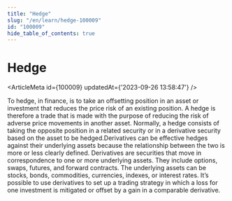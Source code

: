 ```yaml
---
title: "Hedge"
slug: "/en/learn/hedge-100009"
id: "100009"
hide_table_of_contents: true
---
```



# Hedge

<ArticleMeta id={100009} updatedAt={'2023-09-26 13:58:47'} />
<div className='border-solid border-b border-t-0 my-4 border-[var(--ifm-color-gray-300)]' />

To hedge, in finance, is to take an offsetting position in an asset or investment that reduces the price risk of an existing position. A hedge is therefore a trade that is made with the purpose of reducing the risk of adverse price movements in another asset. Normally, a hedge consists of taking the opposite position in a related security or in a derivative security based on the asset to be hedged.Derivatives can be effective hedges against their underlying assets because the relationship between the two is more or less clearly defined. Derivatives are securities that move in correspondence to one or more underlying assets. They include options, swaps, futures, and forward contracts. The underlying assets can be stocks, bonds, commodities, currencies, indexes, or interest rates. It’s possible to use derivatives to set up a trading strategy in which a loss for one investment is mitigated or offset by a gain in a comparable derivative.
